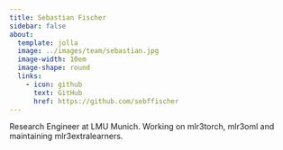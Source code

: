 ```yaml
---
title: Sebastian Fischer
sidebar: false
about:
  template: jolla
  image: ../images/team/sebastian.jpg
  image-width: 10em
  image-shape: round
  links:
    - icon: github
      text: GitHub
      href: https://github.com/sebffischer
---
```


Research Engineer at LMU Munich.
Working on mlr3torch, mlr3oml and maintaining mlr3extralearners.
